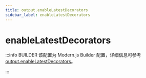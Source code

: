 ```yaml
---
title: output.enableLatestDecorators
sidebar_label: enableLatestDecorators
---
```

# enableLatestDecorators

:::info BUILDER
该配置为 Modern.js Builder 配置，详细信息可参考 [output.enableLatestDecorators](https://modernjs.dev/builder/api/config-output.html#output-enablelatestdecorators)。

:::


<Main />
